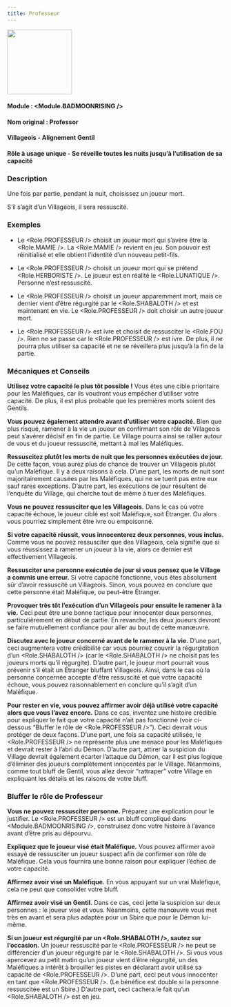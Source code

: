 ```yaml
---
title: Professeur
---
```



<img src='/img/blood-on-the-clocktower/roles/professeur.png' height='150' />

#### Module : <Module.BADMOONRISING />
#### Nom original : Professor
#### Villageois - Alignement Gentil
#### Rôle à usage unique - Se réveille toutes les nuits jusqu’à l’utilisation de sa capacité

### Description

Une fois par partie, pendant la nuit, choisissez un joueur mort.

S’il s’agit d’un Villageois, il sera ressuscité.

### Exemples

- Le <Role.PROFESSEUR /> choisit un joueur mort qui s’avère être la <Role.MAMIE />. La <Role.MAMIE /> revient en jeu. Son pouvoir est réinitialisé et elle obtient l’identité d’un nouveau petit-fils.

- Le <Role.PROFESSEUR /> choisit un joueur mort qui se prétend <Role.HERBORISTE />. Le joueur est en réalité le <Role.LUNATIQUE />. Personne n’est ressuscité.

- Le <Role.PROFESSEUR /> choisit un joueur apparemment mort, mais ce dernier vient d’être régurgité par le <Role.SHABALOTH /> et est maintenant en vie. Le <Role.PROFESSEUR /> doit choisir un autre joueur mort.

- Le <Role.PROFESSEUR /> est ivre et choisit de ressusciter le <Role.FOU />. Rien ne se passe car le <Role.PROFESSEUR /> est ivre. De plus, il ne pourra plus utiliser sa capacité et ne se réveillera plus jusqu’à la fin de la partie.

### Mécaniques et Conseils

**Utilisez votre capacité le plus tôt possible !** Vous êtes une cible prioritaire pour les Maléfiques, car ils voudront vous empêcher d’utiliser votre capacité. De plus, il est plus probable que les premières morts soient des Gentils.

**Vous pouvez également attendre avant d’utiliser votre capacité.** Bien que plus risqué, ramener à la vie un joueur en confirmant son rôle de Villageois peut s’avérer décisif en fin de partie. Le Village pourra ainsi se rallier autour de vous et du joueur ressuscité, mettant à mal les Maléfiques.

**Ressuscitez plutôt les morts de nuit que les personnes exécutées de jour.** De cette façon, vous aurez plus de chance de trouver un Villageois plutôt qu’un Maléfique. Il y a deux raisons à cela. D’une part, les morts de nuit sont majoritairement causées par les Maléfiques, qui ne se tuent pas entre eux sauf rares exceptions. D’autre part, les exécutions de jour résultent de l’enquête du Village, qui cherche tout de même à tuer des Maléfiques.

**Vous ne pouvez ressusciter que les Villageois.** Dans le cas où votre capacité échoue, le joueur ciblé est soit Maléfique, soit Étranger. Ou alors vous pourriez simplement être ivre ou empoisonné.

**Si votre capacité réussit, vous innocenterez deux personnes, vous inclus.** Comme vous ne pouvez ressusciter que des Villageois, cela signifie que si vous réussissez à ramener un joueur à la vie, alors ce dernier est effectivement Villageois.

**Ressusciter une personne exécutée de jour si vous pensez que le Village a commis une erreur.** Si votre capacité fonctionne, vous êtes absolument sûr d’avoir ressuscité un Villageois. Sinon, vous pouvez en conclure que cette personne était Maléfique, ou peut-être Étranger.

**Provoquer très tôt l’exécution d’un Villageois pour ensuite le ramener à la vie.** Ceci peut être une bonne tactique pour innocenter deux personnes, particulièrement en début de partie. En revanche, les deux joueurs devront se faire mutuellement confiance pour aller au bout de cette manœuvre.

**Discutez avec le joueur concerné avant de le ramener à la vie.** D’une part, ceci augmentera votre crédibilité car vous pourriez couvrir la régurgitation d’un <Role.SHABALOTH /> (car le <Role.SHABALOTH /> ne choisit pas les joueurs morts qu’il régurgite). D’autre part, le joueur mort pourrait vous prévenir s’il était un Étranger bluffant Villageois. Ainsi, dans le cas où la personne concernée accepte d'être ressuscité et que votre capacité échoue, vous pouvez raisonnablement en conclure qu’il s’agit d’un Maléfique.

**Pour rester en vie, vous pouvez affirmer avoir déjà utilisé votre capacité alors que vous l’avez encore.** Dans ce cas, inventez une histoire crédible pour expliquer le fait que votre capacité n’ait pas fonctionné (voir ci-dessous “Bluffer le rôle de <Role.PROFESSEUR />”). Ceci devrait vous protéger de deux façons. D’une part, une fois sa capacité utilisée, le <Role.PROFESSEUR /> ne représente plus une menace pour les Maléfiques et devrait rester à l’abri du Démon. D’autre part, attirer la suspicion du Village devrait également écarter l’attaque du Démon, car il est plus logique d’éliminer des joueurs complètement innocentés par le Village. Néanmoins, comme tout bluff de Gentil, vous allez devoir “rattraper” votre Village en expliquant les détails et les raisons de votre bluff.

### Bluffer le rôle de Professeur

**Vous ne pouvez ressusciter personne.** Préparez une explication pour le justifier. Le <Role.PROFESSEUR /> est un bluff compliqué dans <Module.BADMOONRISING />, construisez donc votre histoire à l’avance avant d’être pris au dépourvu.

**Expliquez que le joueur visé était Maléfique.** Vous pouvez affirmer avoir essayé de ressusciter un joueur suspect afin de confirmer son rôle de Maléfique. Cela vous fournira une bonne raison pour expliquer l’échec de votre capacité.

**Affirmez avoir visé un Maléfique.** En vous appuyant sur un vrai Maléfique, cela ne peut que consolider votre bluff.

**Affirmez avoir visé un Gentil.** Dans ce cas, ceci jette la suspicion sur deux personnes : le joueur visé et vous. Néanmoins, cette manœuvre vous met très en avant et sera plus adaptée pour un Sbire que pour le Démon lui-même.

**Si un joueur est régurgité par un <Role.SHABALOTH />, sautez sur l’occasion.** Un joueur ressuscité par le <Role.PROFESSEUR /> ne peut se différencier d’un joueur régurgité par le <Role.SHABALOTH />. Si vous vous apercevez au petit matin qu’un joueur vient d’être régurgité, un des Maléfiques a intérêt à brouiller les pistes en déclarant avoir utilisé sa capacité de <Role.PROFESSEUR />. D’une part, ceci peut vous innocenter en tant que <Role.PROFESSEUR />. (Le bénéfice est double si la personne ressuscitée est un Sbire.) D’autre part, ceci cachera le fait qu’un <Role.SHABALOTH /> est en jeu.


